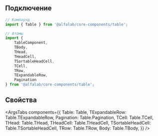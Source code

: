 
## Подключение

```jsx
// Компаунд
import { Table } from '@alfalab/core-components/table';

// Атомы
import {
    TableComponent,
    TBody,
    THead,
    THeadCell,
    TSortableHeadCell,
    TCell,
    TRow,
    TExpandableRow,
    Pagination
} from '@alfalab/core-components/table';
```

## Свойства

<ArgsTabs
    components={{
        Table: Table,
        TExpandableRow: Table.TExpandableRow,
        Pagination: Table.Pagination,
        TCell: Table.TCell,
        THead: Table.THead,
        THeadCell: Table.THeadCell,
        TSortableHeadCell: Table.TSortableHeadCell,
        TRow: Table.TRow,
        Body: Table.TBody,
    }}
/>
